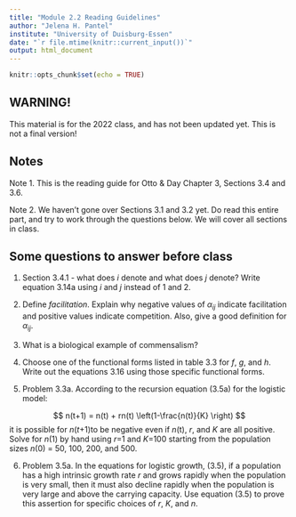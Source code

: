 ```yaml
---
title: "Module 2.2 Reading Guidelines"
author: "Jelena H. Pantel"
institute: "University of Duisburg-Essen"
date: "`r file.mtime(knitr::current_input())`"
output: html_document
---
```


```r
knitr::opts_chunk$set(echo = TRUE)
```

## WARNING!
This material is for the 2022 class, and has not been updated yet. This is not a final version!

## Notes
Note 1. This is the reading guide for Otto & Day Chapter 3, Sections 3.4 and 3.6.

Note 2. We haven't gone over Sections 3.1 and 3.2 yet. Do read this entire part, and try to work through the questions below. We will cover all sections in class.

## Some questions to answer before class

1. Section 3.4.1 - what does *i* denote and what does *j* denote? Write equation 3.14a using *i* and *j* instead of 1 and 2.

2. Define *facilitation*. Explain why negative values of $\alpha_{ij}$ indicate facilitation and positive values indicate competition. Also, give a good definition for $\alpha_{ij}$.

3. What is a biological example of commensalism?

4. Choose one of the functional forms listed in table 3.3 for *f*, *g*, and *h*. Write out the equations 3.16 using those specific functional forms.

5. Problem 3.3a. According to the recursion equation (3.5a) for the logistic model:

$$ n(t+1) = n(t) + rn(t) \left(1-\frac{n(t)}{K} \right) $$
it is possible for *n*(*t*+1)to be negative even if *n*(t), *r*, and *K* are all positive. Solve for *n*(1) by hand using *r*=1 and *K*=100 starting from the population sizes *n*(0) = 50, 100, 200, and 500.

6. Problem 3.5a. In the equations for logistic growth, (3.5), if a population has a high intrinsic growth rate *r* and grows rapidly when the population is very small, then it must also decline rapidly when the population is very large and above the carrying capacity. Use equation (3.5) to prove this assertion for specific choices of *r*, *K*, and *n*.

